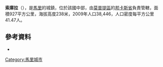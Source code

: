 {{Coord|13|30|N|3|46|W|display=title}}

'''索庫拉'''（{{lang-fr|Sokoura}}），是[[馬里|馬里]]的城鎮，位於該國中部，由[[莫普提區|莫普提區]]的[[邦卡斯省|邦卡斯省]]負責管轄，面積927平方公里，海拔高度238米，2009年人口38,446，人口密度每平方公里41.47人。

==參考資料==
*{{cite web|url=http://mali-reforme-telecom.mctmtl.com/previsions.pdf|title=Previsions de desserte des communes pour la periode de 2001-2005|publisher=Mali Reforme Telecom|accessdate=February 23, 2009|deadurl=yes|archiveurl=https://web.archive.org/web/20040829024117/http://mali-reforme-telecom.mctmtl.com/previsions.pdf|archivedate=2004年8月29日}}

{{莫普提區}}

[[Category:馬里城市|Category:馬里城市]]


{{Mali-geo-stub}}